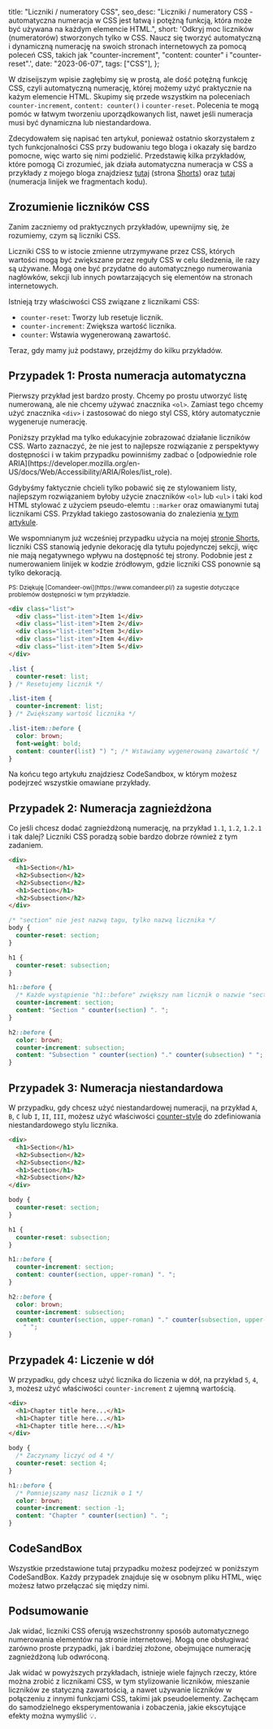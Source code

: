 
  title: "Liczniki / numeratory CSS",
  seo_desc:
    "Liczniki / numeratory CSS - automatyczna numeracja w CSS jest łatwą i potężną funkcją, która może być używana na każdym elemencie HTML.",
  short:
    'Odkryj moc liczników (numeratorów) stworzonych tylko w CSS. Naucz się tworzyć automatyczną i dynamiczną numerację na swoich stronach internetowych za pomocą poleceń CSS, takich jak "counter-increment", "content: counter" i "counter-reset".',
  date: "2023-06-07",
  tags: ["CSS"],
};

W dziseijszym wpisie zagłębimy się w prostą, ale dość potężną funkcję CSS, czyli automatyczną numerację, której możemy użyć praktycznie na każym elemencie HTML. Skupimy się przede wszystkim na poleceniach `counter-increment`, `content: counter()` i `counter-reset`. Polecenia te mogą pomóc w łatwym tworzeniu uporządkowanych list, nawet jeśli numeracja musi być dynamiczna lub niestandardowa.

Zdecydowałem się napisać ten artykuł, ponieważ ostatnio skorzystałem z tych funkcjonalności CSS przy budowaniu tego bloga i okazały się bardzo pomocne, więc warto się nimi podzielić. Przedstawię kilka przykładów, które pomogą Ci zrozumieć, jak działa automatyczna numeracja w CSS a przykłady z mojego bloga znajdziesz [tutaj](https://github.com/kamiljozwik/frontstack/blob/master/app/shorts/shorts.module.scss) (strona [Shorts](https://www.frontstack.pl/shorts)) oraz [tutaj](https://github.com/kamiljozwik/frontstack/blob/master/app/styles/code.scss) (numeracja linijek we fragmentach kodu).

## Zrozumienie liczników CSS

Zanim zaczniemy od praktycznych przykładów, upewnijmy się, że rozumiemy, czym są liczniki CSS.

Liczniki CSS to w istocie zmienne utrzymywane przez CSS, których wartości mogą być zwiększane przez reguły CSS w celu śledzenia, ile razy są używane. Mogą one być przydatne do automatycznego numerowania nagłówków, sekcji lub innych powtarzających się elementów na stronach internetowych.

Istnieją trzy właściwości CSS związane z licznikami CSS:

- `counter-reset`: Tworzy lub resetuje licznik.
- `counter-increment`: Zwiększa wartość licznika.
- `counter`: Wstawia wygenerowaną zawartość.

Teraz, gdy mamy już podstawy, przejdźmy do kilku przykładów.

## Przypadek 1: Prosta numeracja automatyczna

Pierwszy przykład jest bardzo prosty. Chcemy po prostu utworzyć listę numerowaną, ale nie chcemy używać znacznika `<ol>`. Zamiast tego chcemy użyć znacznika `<div>` i zastosować do niego styl CSS, który automatycznie wygeneruje numerację.

<Info title="Dostępność">
  Poniższy przykład ma tylko edukacyjnie zobrazować działanie liczników CSS. Warto zaznaczyć, że nie jest to najlepsze rozwiązanie z perspektywy dostępności i w takim przypadku powinniśmy zadbać o [odpowiednie role ARIA](https://developer.mozilla.org/en-US/docs/Web/Accessibility/ARIA/Roles/list_role).
  
  Gdybyśmy faktycznie chcieli tylko pobawić się ze stylowaniem listy, najlepszym rozwiązaniem byłoby użycie znaczników `<ol>` lub `<ul>` i taki kod HTML stylować z użyciem pseudo-elemtu `::marker` oraz omawianymi tutaj licznikami CSS. Przykład takiego zastosowania do znalezienia [w tym artykule](https://www.smashingmagazine.com/2019/07/css-lists-markers-counters/).

We wspomnianym już wcześniej przypadku użycia na mojej [stronie Shorts](https://www.frontstack.pl/shorts), liczniki CSS stanowią jedynie dekorację dla tytułu pojedynczej sekcji, więc nie mają negatywnego wpływu na dostępność tej strony. Podobnie jest z numerowaniem linijek w kodzie źródłowym, gdzie liczniki CSS ponownie są tylko dekoracją.

<small>
  PS: Dziękuję [Comandeer-owi](https://www.comandeer.pl/) za sugestie dotyczące
  problemów dostępności w tym przykładzie.
</small>

</Info>

```html
<div class="list">
  <div class="list-item">Item 1</div>
  <div class="list-item">Item 2</div>
  <div class="list-item">Item 3</div>
  <div class="list-item">Item 4</div>
  <div class="list-item">Item 5</div>
</div>
```

```css
.list {
  counter-reset: list;
} /* Resetujemy licznik */

.list-item {
  counter-increment: list;
} /* Zwiększamy wartość licznika */

.list-item::before {
  color: brown;
  font-weight: bold;
  content: counter(list) ") "; /* Wstawiamy wygenerowaną zawartość */
}
```

<Info title="CodeSandbox">
  Na końcu tego artykułu znajdziesz CodeSandbox, w którym możesz podejrzeć
  wszystkie omawiane przykłady.
</Info>

## Przypadek 2: Numeracja zagnieżdżona

Co jeśli chcesz dodać zagnieżdżoną numerację, na przykład `1.1`, `1.2`, `1.2.1` i tak dalej? Liczniki CSS poradzą sobie bardzo dobrze również z tym zadaniem.

```html
<div>
  <h1>Section</h1>
  <h2>Subsection</h2>
  <h2>Subsection</h2>
  <h1>Section</h1>
  <h2>Subsection</h2>
</div>
```

```css
/* "section" nie jest nazwą tagu, tylko nazwą licznika */
body {
  counter-reset: section;
}

h1 {
  counter-reset: subsection;
}

h1::before {
  /* Każde wystąpienie "h1::before" zwiększy nam licznik o nazwie "section" */
  counter-increment: section;
  content: "Section " counter(section) ". ";
}

h2::before {
  color: brown;
  counter-increment: subsection;
  content: "Subsection " counter(section) "." counter(subsection) " ";
}
```

## Przypadek 3: Numeracja niestandardowa

W przypadku, gdy chcesz użyć niestandardowej numeracji, na przykład `A`, `B`, `C` lub `I`, `II`, `III`, możesz użyć właściwości [counter-style](https://developer.mozilla.org/en-US/docs/Web/CSS/counter) do zdefiniowania niestandardowego stylu licznika.

```html
<div>
  <h1>Section</h1>
  <h2>Subsection</h2>
  <h2>Subsection</h2>
  <h1>Section</h1>
  <h2>Subsection</h2>
</div>
```

```css
body {
  counter-reset: section;
}

h1 {
  counter-reset: subsection;
}

h1::before {
  counter-increment: section;
  content: counter(section, upper-roman) ". ";
}

h2::before {
  color: brown;
  counter-increment: subsection;
  content: counter(section, upper-roman) "." counter(subsection, upper-roman)
    " ";
}
```

## Przypadek 4: Liczenie w dół

W przypadku, gdy chcesz użyć licznika do liczenia w dół, na przykład `5`, `4`, `3`, możesz użyć właściwości `counter-increment` z ujemną wartością.

```html
<div>
  <h1>Chapter title here...</h1>
  <h1>Chapter title here...</h1>
  <h1>Chapter title here...</h1>
</div>
```

```css
body {
  /* Zaczynamy liczyć od 4 */
  counter-reset: section 4;
}

h1::before {
  /* Pomniejszamy nasz licznik o 1 */
  color: brown;
  counter-increment: section -1;
  content: "Chapter " counter(section) ". ";
}
```

## CodeSandBox

Wszystkie przedstawione tutaj przypadku możesz podejrzeć w poniższym CodeSandBox. Każdy przypadek znajduje się w osobnym pliku HTML, więc możesz łatwo przełączać się między nimi.

<CodeSandbox embedId="billowing-tdd-uhc2q1" />

## Podsumowanie

Jak widać, liczniki CSS oferują wszechstronny sposób automatycznego numerowania elementów na stronie internetowej. Mogą one obsługiwać zarówno proste przypadki, jak i bardziej złożone, obejmujące numerację zagnieżdżoną lub odwróconą.

Jak widać w powyższych przykładach, istnieje wiele fajnych rzeczy, które można zrobić z licznikami CSS, w tym stylizowanie liczników, mieszanie liczników ze statyczną zawartością, a nawet używanie liczników w połączeniu z innymi funkcjami CSS, takimi jak pseudoelementy. Zachęcam do samodzielnego eksperymentowania i zobaczenia, jakie ekscytujące efekty można wymyślić 💡.
